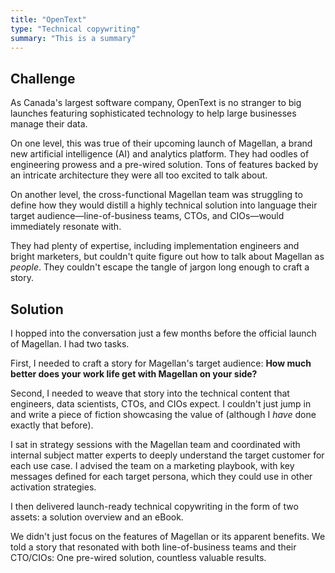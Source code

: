 ```yaml
---
title: "OpenText"
type: "Technical copywriting"
summary: "This is a summary"
---
```


## Challenge

As Canada's largest software company, OpenText is no stranger to big launches featuring sophisticated technology to help large businesses manage their data.

On one level, this was true of their upcoming launch of Magellan, a brand new artificial intelligence (AI) and analytics platform. They had oodles of engineering prowess and a pre-wired solution. Tons of features backed by an intricate architecture they were all too excited to talk about.

On another level, the cross-functional Magellan team was struggling to define how they would distill a highly technical solution into language their target audience—line-of-business teams, CTOs, and CIOs—would immediately resonate with.

They had plenty of expertise, including implementation engineers and bright marketers, but couldn't quite figure out how to talk about Magellan as *people*. They couldn't escape the tangle of jargon long enough to craft a story.

## Solution

I hopped into the conversation just a few months before the official launch of Magellan. I had two tasks.

First, I needed to craft a story for Magellan's target audience: **How much better does your work life get with Magellan on your side?**

Second, I needed to weave that story into the technical content that engineers, data scientists, CTOs, and CIOs expect. I couldn't just jump in and write a piece of fiction showcasing the value of  (although I *have* done exactly that before).

I sat in strategy sessions with the Magellan team and coordinated with internal subject matter experts to deeply understand the target customer for each use case. I advised the team on a marketing playbook, with key messages defined for each target persona, which they could use in other activation strategies.

I then delivered launch-ready technical copywriting in the form of two assets: a solution overview and an eBook.

We didn't just focus on the features of Magellan or its apparent benefits. We told a story that resonated with both line-of-business teams and their CTO/CIOs: One pre-wired solution, countless valuable results.

